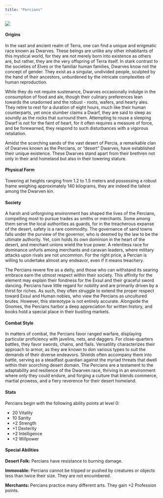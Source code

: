 ```yaml
---
title: "Percians"
---
```


<div class = "sidefigure">
  ![](../../../figures/percians.png){fig-alt="Percian" fig-align="right"}
</div>

#### Origins

In the vast and ancient realm of Terra, one can find a unique and enigmatic race known as Dwarves. These beings are unlike any other inhabitants of this mystical world, for they are not merely born into existence as others are, but rather, they are the very offspring of Terra itself. In stark contrast to the societies of Elves or the familiar human families, Dwarves know not the concept of gender. They exist as a singular, undivided people, sculpted by the hand of their ancestors, unburdened by the intricate complexities of human reproduction.

While they do not require sustenance, Dwarves occasionally indulge in the consumption of food and ale, though their culinary preferences lean towards the unadorned and the robust - roots, wafers, and hearty ales. They retire to rest for a duration of eight hours, much like their human counterparts, yet once slumber claims a Dwarf, they are said to sleep as soundly as the rocks that surround them. Attempting to rouse a sleeping Dwarf is not for the faint of heart, for it often requires a measure of force, and be forewarned, they respond to such disturbances with a vigorous retaliation. 

Amidst the scorching sands of the vast desert of Percia, a remarkable clan of Dwarves known as the Percians, or "desert" Dwarves, have established their unique existence. These Dwarves stand apart from their brethren not only in their arid homeland but also in their towering stature. 

#### Physical Form

Towering at heights ranging from 1.2 to 1.5 meters and possessing a robust frame weighing approximately 140 kilograms, they are indeed the tallest among the Dwarven kin. 

#### Society

A harsh and unforgiving environment has shaped the lives of the Percians, compelling most to pursue trades as smiths or merchants. Some among them serve the local authorities as guards, for in the treacherous expanse of the desert, safety is a rare commodity. The governance of sand towns falls under the purview of the governor, who is deemed by the law to be the ultimate authority. Yet, coin holds its own dominion in the heart of the desert, and merchant unions wield the true power. A relentless race for dominance unfurls among merchants and caravan leaders, where military attacks upon rivals are not uncommon. For the right price, a Percian is willing to undertake almost any endeavor, even if it means treachery. 

The Percians revere fire as a deity, and those who can withstand its searing embrace earn the utmost respect within their society. This affinity for the element may explain their fondness for the Exsul and their graceful sword dancing. Percians have little regard for nobility and are primarily driven by a thirst for riches. As such, they often struggle to extend the proper respect toward Exsul and Human nobles, who view the Percians as uncultured brutes. However, this stereotype is not entirely accurate. Alongside the Gnomes, the Percians harbor a deep appreciation for written history, and books hold a special place in their bustling markets. 

#### Combat Style

In matters of combat, the Percians favor ranged warfare, displaying particular proficiency with javelins, nets, and daggers. For close-quarters battles, they favor swords, chains, and flails. Versatility characterizes their approach to armor, as they are known to don various types to suit the demands of their diverse endeavors. Shields often accompany them into battle, serving as a steadfast guardian against the myriad threats that dwell within their scorching desert domain. The Percians are a testament to the adaptability and resilience of the Dwarven race, thriving in an environment where only they could endure, and forging a culture that blends commerce, martial prowess, and a fiery reverence for their desert homeland. 

#### Stats

Percians begin with the following ability points at level 0:

- 20 Vitality
- 10 Sanity
- +2 Strength
- +1 Dexterity
- +2 Intelligence
- +2 Willpower

#### Special Abilities

**Desert Folk:** Percians have resistance to burning damage.

**Immovable:** Percians cannot be tripped or pushed by creatures or objects less than twice their size. They are not encumbered.

**Merchants:** Percians practice many different arts. They gain +2 Profession points. 
